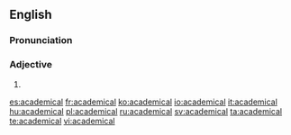==English==

===Pronunciation===
{{a|US}} {{IPA|/ˌæk.ə.ˈdɛm.ɪ.kəl/}}

===Adjective===
{{head|en|adjective}}
# {{alternative form of|academic}}

[[es:academical]]
[[fr:academical]]
[[ko:academical]]
[[io:academical]]
[[it:academical]]
[[hu:academical]]
[[pl:academical]]
[[ru:academical]]
[[sv:academical]]
[[ta:academical]]
[[te:academical]]
[[vi:academical]]